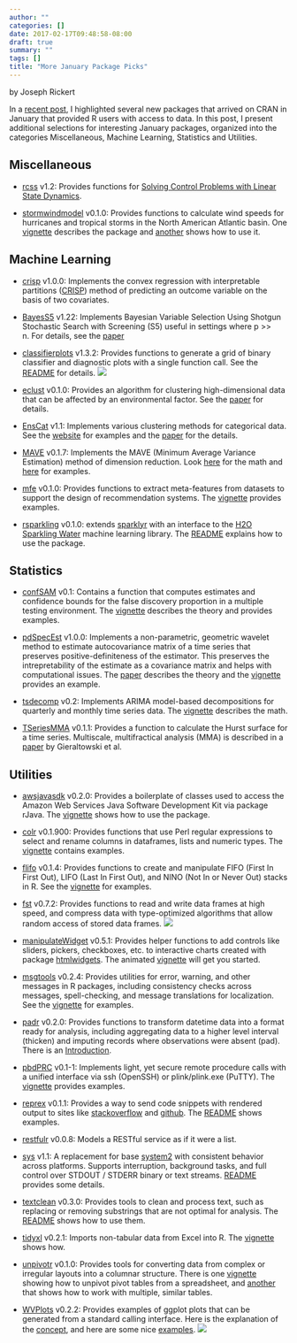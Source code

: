 ```yaml
---
author: ""
categories: []
date: 2017-02-17T09:48:58-08:00
draft: true
summary: ""
tags: []
title: "More January Package Picks"
---
```


by Joseph Rickert

In a [recent post](https://www.rstudio.com/rviews/2017/02/17/january-new-data-packages/), I highlighted several new packages that arrived on CRAN in January that provided R users with access to data. In this post, I present additional selections for interesting January packages, organized into the categories Miscellaneous, Machine Learning, Statistics and Utilities.

## Miscellaneous
* [rcss](https://cran.rstudio.com/web/packages/rcss/) v1.2: Provides functions for [Solving Control Problems with Linear State Dynamics](https://cran.rstudio.com/web/packages/rcss/vignettes/Practical_User_Guide.pdf).

* [stormwindmodel](https://cran.rstudio.com/web/packages/stormwindmodel/) v0.1.0: Provides functions to calculate wind speeds for hurricanes and tropical storms in the North American Atlantic basin. One [vignette](https://cran.rstudio.com/web/packages/stormwindmodel/vignettes/Details.html) describes the package and [another](https://cran.rstudio.com/web/packages/stormwindmodel/vignettes/Overview.html) shows how to use it.


## Machine Learning
* [crisp](https://cran.r-project.org/web/packages/crisp/) v1.0.0: Implements the convex regression with interpretable partitions ([CRISP](http://jmlr.org/papers/volume17/15-344/15-344.pdf)) method of predicting an outcome variable on the basis of two covariates.

* [BayesS5](https://cran.rstudio.com/web/packages/BayesS5/) v1.22: Implements Bayesian Variable Selection Using Shotgun Stochastic Search with Screening (S5) useful in settings where p >> n. For details, see the [paper](http://www.stat.tamu.edu/~minsuk/publications/nonlocal_sinica7.pdf)

* [classifierplots](https://cran.rstudio.com/web/packages/classifierplots/) v1.3.2: Provides functions to generate a grid of binary classifier and diagnostic plots with a single function call. See the [README](https://github.com/ambiata/classifierplots) for details.
![](/post/2017-02-17-more-january-package-picks_files/classifier_plots.png)
* [eclust](https://cran.rstudio.com/web/packages/eclust/) v0.1.0: Provides an algorithm for clustering high-dimensional data that can be affected by an environmental factor. See the [paper](http://biorxiv.org/content/early/2017/01/23/102475) for details.

* [EnsCat](https://cran.rstudio.com/web/packages/EnsCat/) v1.1: Implements various clustering methods for categorical data. See the [website](https://github.com/jlp2duke/EnsCat/wiki/How-To-with-Examples) for examples and the [paper](https://arxiv.org/pdf/1506.07930.pdf) for the details.

* [MAVE](https://cran.rstudio.com/web/packages/MAVE/) v0.1.7: Implements the MAVE (Minimum Average Variance Estimation) method of dimension reduction. Look [here](https://cran.rstudio.com/web/packages/MAVE/vignettes/Short_introduction_to_method_MAVE.pdf) for the math and [here](https://cran.rstudio.com/web/packages/MAVE/vignettes/Short_introduction_to_package_MAVE.pdf) for examples.

* [mfe](https://cran.rstudio.com/web/packages/mfe/) v0.1.0: Provides functions to extract meta-features from datasets to support the design of recommendation systems. The [vignette](https://cran.rstudio.com/web/packages/mfe/vignettes/mfe-vignette.html) provides examples.

* [rsparkling](https://cran.rstudio.com/web/packages/rsparkling/) v0.1.0: extends [sparklyr](http://spark.rstudio.com/) with an interface to the [H2O Sparkling Water](https://github.com/h2oai/sparkling-water) machine learning library. The [README](https://github.com/h2oai/rsparkling) explains how to use the package.

## Statistics
* [confSAM](https://cran.rstudio.com/web/packages/confSAM/) v0.1: Contains a function that computes estimates and confidence bounds for the false discovery proportion in a multiple testing environment. The [vignette](https://cran.rstudio.com/web/packages/confSAM/vignettes/confSAM.pdf) describes the theory and provides examples.

* [pdSpecEst](https://cran.rstudio.com/web/packages/pdSpecEst/) v1.0.0: Implements a non-parametric, geometric wavelet method to estimate autocovariance matrix of a time series that preserves positive-definiteness of the estimator. This preserves the intrepretability of the estimate as a covariance matrix and helps with computational issues. The [paper](https://arxiv.org/pdf/1701.03314.pdf) describes the theory and the [vignette](https://cran.rstudio.com/web/packages/pdSpecEst/vignettes/vignette.html) provides an example.

* [tsdecomp](https://cran.rstudio.com/web/packages/tsdecomp/) v0.2: Implements ARIMA model-based decompositions for quarterly and monthly time series data. The [vignette](https://www.jalobe.com/doc/tsdecomp.pdf) describes the math.

* [TSeriesMMA](https://cran.rstudio.com/web/packages/TSeriesMMA/README.html) v0.1.1: Provides a function to calculate the Hurst surface for a time series. Multiscale, multifractical analysis (MMA) is described in a [paper](http://journals.aps.org/pre/abstract/10.1103/PhysRevE.85.021915) by Gieraltowski et al. 

## Utilities
* [awsjavasdk](https://cran.rstudio.com/web/packages/awsjavasdk/) v0.2.0: Provides a boilerplate of classes used to access the Amazon Web Services Java Software Development Kit via package rJava. The [vignette](https://cran.rstudio.com/web/packages/awsjavasdk/vignettes/awsjavasdk.html) shows how to use the package.

* [colr](https://cran.rstudio.com/web/packages/colr/) v0.1.900: Provides functions that use Perl regular expressions to select and rename columns in dataframes, lists and numeric types. The [vignette](https://cran.rstudio.com/web/packages/colr/vignettes/colr.html) contains examples.

* [flifo](https://cran.rstudio.com/web/packages/flifo/) v0.1.4: Provides functions to create and manipulate FIFO (First In First Out), LIFO (Last In First Out), and NINO (Not In or Never Out) stacks in R. See the [vignette](https://cran.rstudio.com/web/packages/flifo/vignettes/flifo-vignette.html) for examples.

* [fst](https://cran.rstudio.com/web/packages/fst/) v0.7.2: Provides functions to read and write data frames at high speed, and compress data with type-optimized algorithms that allow random access of stored data frames.
![](/post/2017-02-17-more-january-package-picks_files/fst_bench.png)

* [manipulateWidget](https://cran.rstudio.com/web/packages/manipulateWidget/) v0.5.1: Provides helper functions to add controls like sliders, pickers, checkboxes, etc. to interactive charts created with package [htmlwidgets](https://cran.r-project.org/web/packages/htmlwidgets/index.html). The animated [vignette](https://cran.rstudio.com/web/packages/manipulateWidget/vignettes/manipulateWidgets.html) will get you started.

* [msgtools](https://cran.rstudio.com/web/packages/msgtools/) v0.2.4: Provides utilities for error, warning, and other messages in R packages, including consistency checks across messages, spell-checking, and message translations for localization. See the [vignette](https://cran.rstudio.com/web/packages/msgtools/vignettes/Tutorial.html) for examples.

* [padr](https://cran.rstudio.com/web/packages/padr/) v0.2.0: Provides functions to transform datetime data into a format ready for analysis, including aggregating data to a higher level interval (thicken) and imputing records where observations were absent (pad). There is an [Introduction](https://cran.rstudio.com/web/packages/padr/vignettes/padr.html).

* [pbdPRC](https://cran.rstudio.com/web/packages/pbdRPC/) v0.1-1: Implements light, yet secure remote procedure calls with a unified interface via ssh (OpenSSH) or plink/plink.exe (PuTTY). The [vignette](https://cran.rstudio.com/web/packages/pbdRPC/vignettes/pbdRPC-guide.pdf) provides examples.

* [reprex](https://cran.rstudio.com/web/packages/reprex/) v0.1.1: Provides a way to send code snippets with rendered output to sites like [stackoverflow](http://stackoverflow.com) and [github](https://github.com). The [README](https://cran.rstudio.com/web/packages/reprex/README.html) shows examples.

* [restfulr](https://cran.rstudio.com/web/packages/restfulr/) v0.0.8: Models a RESTful service as if it were a list.

* [sys](https://cran.rstudio.com/web/packages/sys/) v1.1: A replacement for base [system2](http://stat.ethz.ch/R-manual/R-devel/library/base/html/system2.html) with consistent behavior across platforms. Supports interruption, background tasks, and full control over STDOUT / STDERR binary or text streams. [README](https://github.com/jeroenooms/sys#readme) provides some details.

* [textclean](https://cran.rstudio.com/web/packages/textclean/) v0.3.0: Provides tools to clean and process text, such as replacing or removing substrings that are not optimal for analysis. The [README](https://cran.rstudio.com/web/packages/textclean/README.html) shows how to use them.

* [tidyxl](https://cran.rstudio.com/web/packages/tidyxl/) v0.2.1: Imports non-tabular data from Excel into R. The [vignette](https://cran.rstudio.com/web/packages/tidyxl/vignettes/tidyxl.html) shows how.

* [unpivotr](https://cran.rstudio.com/web/packages/unpivotr/) v0.1.0: Provides tools for converting data from complex or irregular layouts into a columnar structure. There is one [vignette](https://cran.rstudio.com/web/packages/unpivotr/vignettes/compass-directions.html) showing how to unpivot pivot tables from a spreadsheet, and [another](https://cran.rstudio.com/web/packages/unpivotr/vignettes/small-multiples.html) that shows how to work with multiple, similar tables.

* [WVPlots](https://cran.rstudio.com/web/packages/WVPlots/) v0.2.2: Provides examples of ggplot plots that can be generated from a standard calling interface. Here is the explanation of the [concept](https://cran.rstudio.com/web/packages/WVPlots/vignettes/WVPlots_concept.html), and here are some nice [examples](https://cran.rstudio.com/web/packages/WVPlots/vignettes/WVPlots_examples.html).
![](/post/2017-02-17-more-january-package-picks_files/WVPlot.png)
